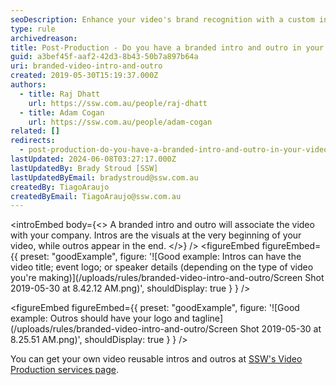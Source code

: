 ```yaml
---
seoDescription: Enhance your video's brand recognition with a custom intro and outro featuring your company logo and tagline.
type: rule
archivedreason:
title: Post-Production - Do you have a branded intro and outro in your videos?
guid: a3bef45f-aaf2-42d3-8b43-50b7a897b64a
uri: branded-video-intro-and-outro
created: 2019-05-30T15:19:37.000Z
authors:
  - title: Raj Dhatt
    url: https://ssw.com.au/people/raj-dhatt
  - title: Adam Cogan
    url: https://ssw.com.au/people/adam-cogan
related: []
redirects:
  - post-production-do-you-have-a-branded-intro-and-outro-in-your-videos
lastUpdated: 2024-06-08T03:27:17.000Z
lastUpdatedBy: Brady Stroud [SSW]
lastUpdatedByEmail: bradystroud@ssw.com.au
createdBy: TiagoAraujo
createdByEmail: TiagoAraujo@ssw.com.au
---
```


<introEmbed
  body={<>
A branded intro and outro will associate the video with your company. Intros are the visuals at the very beginning of your video, while outros appear in the end.
  </>}
/>
<figureEmbed figureEmbed={{
  preset: "goodExample",
  figure: '![Good example: Intros can have the video title; event logo; or speaker details (depending on the type of video you\'re making)](/uploads/rules/branded-video-intro-and-outro/Screen Shot 2019-05-30 at 8.42.12 AM.png)',
  shouldDisplay: true
} } />


<figureEmbed figureEmbed={{
  preset: "goodExample",
  figure: '![Good example: Outros should have your logo and tagline](/uploads/rules/branded-video-intro-and-outro/Screen Shot 2019-05-30 at 8.25.51 AM.png)',
  shouldDisplay: true
} } />


You can get your own video reusable intros and outros at [SSW's Video Production services page](https://www.ssw.com.au/ssw/Consulting/Video-Production/Video-Production-Reusable-Extras.aspx).
